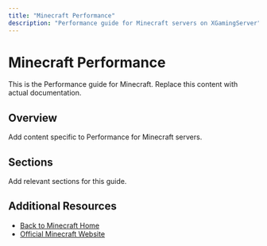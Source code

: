 ```yaml
---
title: "Minecraft Performance"
description: "Performance guide for Minecraft servers on XGamingServer"
---
```


# Minecraft Performance

This is the Performance guide for Minecraft. Replace this content with actual documentation.

## Overview

Add content specific to Performance for Minecraft servers.

## Sections

Add relevant sections for this guide.

## Additional Resources

- [Back to Minecraft Home](./index)
- [Official Minecraft Website](https://example.com)
